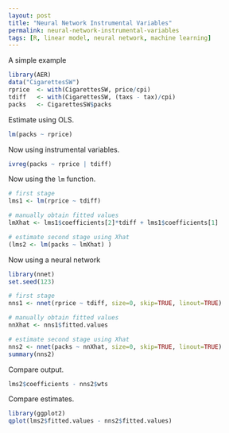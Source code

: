 ```yaml
---
layout: post
title: "Neural Network Instrumental Variables"
permalink: neural-network-instrumental-variables
tags: [R, linear model, neural network, machine learning]
---
```


A simple example

```r
library(AER)
data("CigarettesSW")
rprice  <- with(CigarettesSW, price/cpi)
tdiff   <- with(CigarettesSW, (taxs - tax)/cpi)
packs   <- CigarettesSW$packs
```

Estimate using OLS.

```r
lm(packs ~ rprice)
```

Now using instrumental variables.

```r
ivreg(packs ~ rprice | tdiff)
```

Now using the `lm` function.

```r
# first stage
lms1 <- lm(rprice ~ tdiff)

# manually obtain fitted values
lmXhat <- lms1$coefficients[2]*tdiff + lms1$coefficients[1]

# estimate second stage using Xhat
(lms2 <- lm(packs ~ lmXhat) )
```

Now using a neural network

```r
library(nnet)
set.seed(123)

# first stage
nns1 <- nnet(rprice ~ tdiff, size=0, skip=TRUE, linout=TRUE)

# manually obtain fitted values
nnXhat <- nns1$fitted.values

# estimate second stage using Xhat
nns2 <- nnet(packs ~ nnXhat, size=0, skip=TRUE, linout=TRUE)
summary(nns2)
```

Compare output.

```r
lms2$coefficients - nns2$wts
```

Compare estimates.

```r
library(ggplot2)
qplot(lms2$fitted.values - nns2$fitted.values)
```
